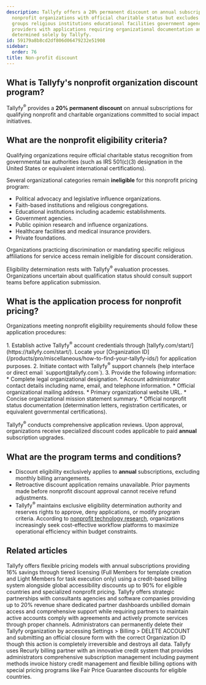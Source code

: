 ```yaml
---
description: Tallyfy offers a 20% permanent discount on annual subscriptions for qualifying
  nonprofit organizations with official charitable status but excludes political advocacy
  groups religious institutions educational facilities government agencies and healthcare
  providers with applications requiring organizational documentation and eligibility
  determined solely by Tallyfy.
id: 59179a8b8cd2df806d06479232e51908
sidebar:
  order: 76
title: Non-profit discount
---
```



## What is Tallyfy's nonprofit organization discount program?

Tallyfy<sup>®</sup> provides a **20% permanent discount** on annual subscriptions for qualifying nonprofit and charitable organizations committed to social impact initiatives.

## What are the nonprofit eligibility criteria?

Qualifying organizations require official charitable status recognition from governmental tax authorities (such as IRS 501(c)(3) designation in the United States or equivalent international certifications).

Several organizational categories remain **ineligible** for this nonprofit pricing program:

*   Political advocacy and legislative influence organizations.
*   Faith-based institutions and religious congregations.
*   Educational institutions including academic establishments.
*   Government agencies.
*   Public opinion research and influence organizations.
*   Healthcare facilities and medical insurance providers.
*   Private foundations.

Organizations practicing discrimination or mandating specific religious affiliations for service access remain ineligible for discount consideration.

Eligibility determination rests with Tallyfy<sup>®</sup> evaluation processes. Organizations uncertain about qualification status should consult support teams before application submission.

## What is the application process for nonprofit pricing?

Organizations meeting nonprofit eligibility requirements should follow these application procedures:

<Steps>
1. Establish active Tallyfy<sup>®</sup> account credentials through [tallyfy.com/start/](https://tallyfy.com/start/). Locate your [Organization ID](/products/pro/miscellaneous/how-to-find-your-tallyfy-ids/) for application purposes.
2. Initiate contact with Tallyfy<sup>®</sup> support channels (help interface or direct email `support@tallyfy.com`).
3. Provide the following information:
    * Complete legal organizational designation.
    * Account administrator contact details including name, email, and telephone information.
    * Official organizational mailing address.
    * Primary organizational website URL.
    * Concise organizational mission statement summary.
    * Official nonprofit status documentation (determination letters, registration certificates, or equivalent governmental certifications).
</Steps>

Tallyfy<sup>®</sup> conducts comprehensive application reviews. Upon approval, organizations receive specialized discount codes applicable to paid **annual** subscription upgrades.

## What are the program terms and conditions?

*   Discount eligibility exclusively applies to **annual** subscriptions, excluding monthly billing arrangements.
*   Retroactive discount application remains unavailable. Prior payments made before nonprofit discount approval cannot receive refund adjustments.
*   Tallyfy<sup>®</sup> maintains exclusive eligibility determination authority and reserves rights to approve, deny applications, or modify program criteria. According to [nonprofit technology research](https://www.gartner.com/reviews/market/business-process-management-platforms), organizations increasingly seek cost-effective workflow platforms to maximize operational efficiency within budget constraints.


## Related articles
<CardGrid>
<LinkTitleCard header="<b>Pro > Pricing</b>" href="/products/pro/pricing/" > Tallyfy offers flexible pricing models with annual subscriptions providing 16% savings through tiered licensing (Full Members for template creation and Light Members for task execution only) using a credit-based billing system alongside global accessibility discounts up to 90% for eligible countries and specialized nonprofit pricing. </LinkTitleCard>
<LinkTitleCard header="<b>Miscellaneous > Become a Tallyfy partner</b>" href="/products/pro/miscellaneous/how-can-i-become-a-tallyfy-partner/" > Tallyfy offers strategic partnerships with consultants agencies and software companies providing up to 20% revenue share dedicated partner dashboards unbilled domain access and comprehensive support while requiring partners to maintain active accounts comply with agreements and actively promote services through proper channels. </LinkTitleCard>
<LinkTitleCard header="<b>Personal Settings > Cancel and delete your Tallyfy account</b>" href="/products/pro/settings/personal-settings/how-can-i-cancel-and-delete-my-tallyfy-account/" > Administrators can permanently delete their Tallyfy organization by accessing Settings > Billing > DELETE ACCOUNT and submitting an official closure form with the correct Organization ID though this action is completely irreversible and destroys all data. </LinkTitleCard>
<LinkTitleCard header="<b>Settings > Billing</b>" href="/products/pro/settings/billing/" > Tallyfy uses Recurly billing partner with an innovative credit system that provides administrators comprehensive subscription management including payment methods invoice history credit management and flexible billing options with special pricing programs like Fair Price Guarantee discounts for eligible countries. </LinkTitleCard>
</CardGrid>